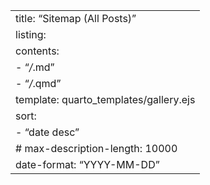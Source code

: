---
title: "Sitemap (All Posts)"
listing:
  contents: 
    - "*/*.md"
    - "*/*.qmd"
  template: quarto_templates/gallery.ejs
  sort:
    - "date desc"
  # max-description-length: 10000
date-format: "YYYY-MM-DD"
---